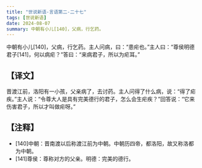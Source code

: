 ```yaml
---
title: "世说新语-言语第二-二十七"
tags: [世说新语]
date: 2024-08-07
summary: 中朝有小儿[140]，父病，行乞药。
---
```


中朝有小儿[140]，父病，行乞药。主人问病，曰：“患疟也。”主人曰：“尊侯明德君子[141]，何以病疟？”答曰：“来病君子，所以为疟耳。”

## 【译文】

晋渡江前，洛阳有一小孩，父亲病了，去讨药。主人问得了什么病，说：“得了疟疾。”主人说：“令尊大人是具有完美德行的君子，怎么会生疟疾？”回答说：“它来伤害君子，所以才叫做疟呀。”

## 【注释】

- [140]中朝：晋南渡以后称渡江前为中朝。中朝历四帝，都洛阳，故又称洛都为中朝。
- [141]尊侯：尊称对方的父亲。明德：完美的德行。
